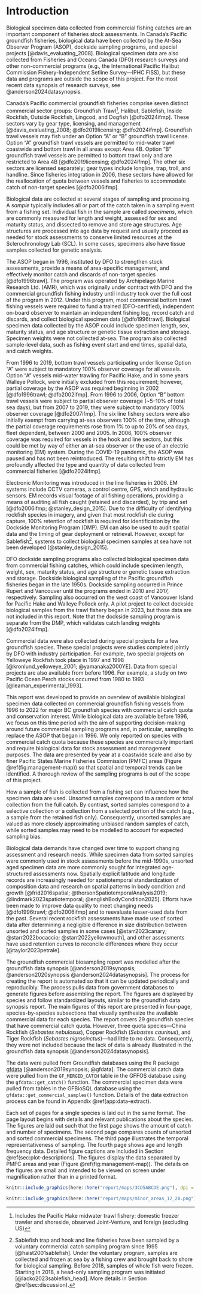 \clearpage

# Introduction {#sec:introduction}

Biological specimen data collected from commercial fishing catches are an important component of fisheries stock assessments. In Canada’s Pacific groundfish fisheries, biological data have been collected by the At-Sea Observer Program (ASOP), dockside sampling programs, and special projects [@davis_evaluating_2008]. Biological specimen data are also collected from Fisheries and Oceans Canada (DFO) research surveys and other non-commercial programs (e.g., the International Pacific Halibut Commission Fishery-Independent Setline Survey---IPHC FISS), but these data and programs are outside the scope of this project. For the most recent data synopsis of research surveys, see @anderson2024datasynopsis.

Canada's Pacific commercial groundfish fisheries comprise seven distinct commercial sector groups: Groundfish Trawl^[Includes the Pacific Hake midwater trawl fishery: domestic freezer trawler and shoreside, observed Joint-Venture, and foreign (excluding US)], Halibut, Sablefish, Inside Rockfish, Outside Rockfish, Lingcod, and Dogfish [@dfo2024ifmp]. These sectors vary by gear type, licensing, and management [@davis_evaluating_2008; @dfo2019licensing; @dfo2024ifmp]. Groundfish trawl vessels may fish under an Option “A” or “B” groundfish trawl license. Option “A” groundfish trawl vessels are permitted to mid-water trawl coastwide and bottom trawl in all areas except Area 4B. Option “B” groundfish trawl vessels are permitted to bottom trawl only and are restricted to Area 4B [@dfo2019licensing; @dfo2024ifmp]. The other six sectors are licensed separately; gear types include longline, trap, troll, and handline. Since fisheries integration in 2006, these sectors have allowed for the reallocation of quota between vessels and fisheries to accommodate catch of non-target species [@dfo2006ifmp].

Biological data are collected at several stages of sampling and processing. A *sample* typically includes all or part of the catch taken in a sampling event from a fishing set. Individual fish in the sample are called *specimens*, which are commonly measured for length and weight, assessed for sex and maturity status, and dissected to remove and store age structures. Age structures are processed into age data by request and usually proceed as needed for stock assessments to conserve limited resources at the Sclerochronology Lab (SCL). In some cases, specimens also have tissue samples collected for genetic analysis.

The ASOP began in 1996, instituted by DFO to strengthen stock assessments, provide a means of area-specific management, and effectively monitor catch and discards of non-target species [@dfo1996trawl]. The program was operated by Archipelago Marine Research Ltd. (AMR), which was originally under contract with DFO and the commercial groundfish fishing industry until industry took over the full cost of the program in 2012. Under this program, most commercial bottom trawl fishing vessels were required to fund a trained (DFO-certified), independent on-board observer to maintain an independent fishing log, record catch and discards, and collect biological specimen data [@dfo1996trawl]. Biological specimen data collected by the ASOP could include specimen length, sex, maturity status, and age structure or genetic tissue extraction and storage. Specimen weights were not collected at-sea. 
<!-- SA: just checking the previous sentence is right and note I added specimen -->
The program also collected sample-level data, such as fishing event start and end times, spatial data, and catch weights.

From 1996 to 2019, bottom trawl vessels participating under license Option “A” were subject to mandatory 100% observer coverage for all vessels. Option “A” vessels mid-water trawling for Pacific Hake, and in some years Walleye Pollock, were initially excluded from this requirement; however, partial coverage by the ASOP was required beginning in 2002 [@dfo1996trawl; @dfo2002ifmp]. From 1996 to 2006, Option “B” bottom trawl vessels were subject to partial observer coverage (~5--10% of total sea days), but from 2007 to 2019, they were subject to mandatory 100% observer coverage [@dfo2007ifmp]. The six line fishery sectors were also initially exempt from carrying at-sea observers 100% of the time, although the partial coverage requirements rose from 1% to up to 20% of sea days, fleet dependent, between 2000 and 2005. In 2006, 100% observer coverage was required for vessels in the hook and line sectors, but this could be met by way of either an at-sea observer or the use of an electric monitoring (EM) system. During the COVID-19 pandemic, the ASOP was paused and has not been reintroduced. The resulting shift to strictly EM has profoundly affected the type and quantity of data collected from commercial fisheries [@dfo2024ifmp].

Electronic Monitoring was introduced in the line fisheries in 2006. EM systems include CCTV cameras, a control centre, GPS, winch and hydraulic sensors. EM records visual footage of all fishing operations, providing a means of auditing all fish caught (retained and discarded), by trip and set [@dfo2006ifmp; @stanley_design_2015]. Due to the difficulty of identifying rockfish species in imagery, and given that most rockfish die during capture, 100% retention of rockfish is required for identification by the Dockside Monitoring Program (DMP). EM can also be used to audit spatial data and the timing of gear deployment or retrieval. However, except for Sablefish^[Sablefish trap and hook and line fisheries have been sampled by a voluntary commercial catch sampling program since 1995 [@haist2001sablefish]. Under the voluntary program, samples are collected and frozen at sea by a fishing crew and brought back to shore for biological sampling. Before 2018, samples of whole fish were frozen. Starting in 2018, a head-only sampling program was initiated [@lacko2023sablefish_head]. More details in Section \@ref(sec:discussion).], systems to collect biological specimen samples at sea have not been developed [@stanley_design_2015].

DFO dockside sampling programs also collected biological specimen data from commercial fishing catches, which could include specimen length, weight, sex, maturity status, and age structure or genetic tissue extraction and storage. Dockside biological sampling of the Pacific groundfish fisheries began in the late 1950s. Dockside sampling occurred in Prince Rupert and Vancouver until the programs ended in 2010 and 2017, respectively. Sampling also occurred on the west coast of Vancouver Island for Pacific Hake and Walleye Pollock only. A pilot project to collect dockside biological samples from the trawl fishery began in 2023, but those data are not included in this report. Note that the dockside sampling program is separate from the DMP, which validates catch landing weights [@dfo2024ifmp].

Commercial data were also collected during special projects for a few groundfish species. These special projects were studies completed jointly by DFO with industry participation. For example, two special projects on Yelloweye Rockfish took place in 1997 and 1998 [@kronlund_yelloweye_2001; @yamanaka2000YE]. Data from special projects are also available from before 1996. For example, a study on two Pacific Ocean Perch stocks occurred from 1980 to 1993 [@leaman_experimental_1993].

This report was developed to provide an overview of available biological specimen data collected on commercial groundfish fishing vessels from 1996 to 2022 for major BC groundfish species with commercial catch quota and conservation interest. While biological data are available before 1996, we focus on this time period with the aim of supporting decision-making around future commercial sampling programs and, in particular, sampling to replace the ASOP that began in 1996. We only reported on species with commercial catch quota because these species are commercially important and require biological data for stock assessment and management purposes. The data are presented by year at a coastwide scale and also by finer Pacific States Marine Fisheries Commission (PMFC) areas (Figure \@ref(fig:management-map)) so that spatial and temporal trends can be identified. A thorough review of the sampling programs is out of the scope of this project.

How a sample of fish is collected from a fishing set can influence how the specimen data are used. Unsorted samples correspond to a random or total collection from the full catch. By contrast, sorted samples correspond to a selective collection or a collection from a selected portion of the catch (e.g., a sample from the retained fish only). Consequently, unsorted samples are valued as more closely approximating unbiased random samples of catch, while sorted samples may need to be modelled to account for expected sampling bias.

Biological data demands have changed over time to support changing assessment and research needs. While specimen data from sorted samples were commonly used in stock assessments before the mid-1990s, unsorted aged specimen data are more commonly sought for integrated age-structured assessments now. Spatially explicit latitude and longitude records are increasingly needed for spatiotemporal standardization of composition data and research on spatial patterns in body condition and growth [@frid2016spatial; @thorsonSpatiotemporalAnalysis2019; @lindmark2023spatiotemporal; @englishBodyCondition2025]. Efforts have been made to improve data quality to meet changing needs [@dfo1996trawl; @dfo2006ifmp] and to reevaluate lesser-used data from the past. Several recent rockfish assessments have made use of sorted data after determining a negligible difference in size distribution between unsorted and sorted samples in some cases [@starr2023canary; @starr2022bocaccio; @starr2022yellowmouth], and other assessments have used retention curves to reconcile differences where they occur [@taylor2023petrale].

The groundfish commercial biosampling report was modelled after the groundfish data synopsis [@anderson2019synopsis; @anderson2020synopsis @anderson2024datasynopsis]. The process for creating the report is automated so that it can be updated periodically and reproducibly. The process pulls data from government databases to generate figures before assembling the report. The figures are displayed by species and follow standardized layouts, similar to the groundfish data synopsis report. The main figures of this report are presented in four-page, species-by-species subsections that visually synthesize the available commercial data for each species. The report covers 29 groundfish species that have commercial catch quota. However, three quota species---China Rockfish (*Sebastes nebulosus*), Copper Rockfish (*Sebastes caurinus*), and Tiger Rockfish (*Sebastes nigrocinctus*)---had little to no data. Consequently, they were not included because the lack of data is already illustrated in the groundfish data synopsis [@anderson2024datasynopsis].

The data were pulled from Groundfish databases using the R package [gfdata](https://github.com/pbs-assess/gfdata) [@anderson2019synopsis; @gfdata]. The commercial catch data were pulled from the `GF_MERGED_CATCH` table in the GFFOS database using the `gfdata::get_catch()` function. The commercial specimen data were pulled from tables in the GFBioSQL database using the `gfdata::get_commercial_samples()` function. Details of the data extraction process can be found in Appendix \@ref(app:data-extract).

Each set of pages for a single species is laid out in the same format. The page layout begins with details and relevant publications about the species. The figures are laid out such that the first page shows the amount of catch and number of specimens. The second page compares counts of unsorted and sorted commercial specimens. The third page illustrates the temporal representativeness of sampling. The fourth page shows age and length frequency data. Detailed figure captions are included in Section \@ref(sec:plot-descriptions). The figures display the data separated by PMFC areas and year (Figure \@ref(fig:management-map)). The details on the figures are small and intended to be viewed on screen under magnification rather than in a printed format.

```r
knitr::include_graphics(here::here("report/maps/3CD5ABCDE.png"), dpi = NA)
```
```r
knitr::include_graphics(here::here("report/maps/minor_areas_12_20.png"), dpi = NA)
```

\clearpage
